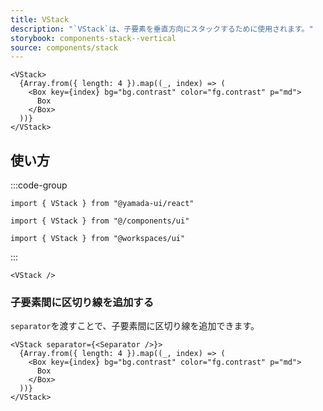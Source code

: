 ```yaml
---
title: VStack
description: "`VStack`は、子要素を垂直方向にスタックするために使用されます。"
storybook: components-stack--vertical
source: components/stack
---
```


```tsx preview
<VStack>
  {Array.from({ length: 4 }).map((_, index) => (
    <Box key={index} bg="bg.contrast" color="fg.contrast" p="md">
      Box
    </Box>
  ))}
</VStack>
```

## 使い方

:::code-group

```tsx [package]
import { VStack } from "@yamada-ui/react"
```

```tsx [alias]
import { VStack } from "@/components/ui"
```

```tsx [monorepo]
import { VStack } from "@workspaces/ui"
```

:::

```tsx
<VStack />
```

### 子要素間に区切り線を追加する

`separator`を渡すことで、子要素間に区切り線を追加できます。

```tsx preview
<VStack separator={<Separator />}>
  {Array.from({ length: 4 }).map((_, index) => (
    <Box key={index} bg="bg.contrast" color="fg.contrast" p="md">
      Box
    </Box>
  ))}
</VStack>
```

